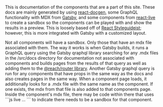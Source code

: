 This is documentation of the components that are a part of this site. These docs are mainly generated by using [react-docgen](https://github.com/reactjs/react-docgen), some GraphQL functionality with MDX from [Gatsby](https://www.gatsbyjs.org/), and some components from [react-live](https://github.com/FormidableLabs/react-live) to create a sandbox so the components can be played with and show the results in a preview. This is loosely based off of [React Styleguideist](https://react-styleguidist.js.org/); however, this is more integrated with Gatsby with a customized layout.

Not all components will have a sandbox. Only those that have an mdx file associated with them. The way it works is when Gatsby builds, it runs a GraphQL query using the Gatsby qraphql library searching for any .mdx files in the /src/docs directory for documentation not associated with components and builds pages from the results of that query as well as adding them to the [@reach/router library](https://reach.tech/router). Another Gatsby graphql query is run for any components that have props in the same way as the docs and also creates pages in the same way. When a component page loads, it additionally looks for a .mdx file with the same name as the component. If one exists, the mdx from that file is also added to that components page. Inside the component's mdx file, there may be code within there that uses \```js live ... \``` to indicate there needs to be a sandbox for that component.
